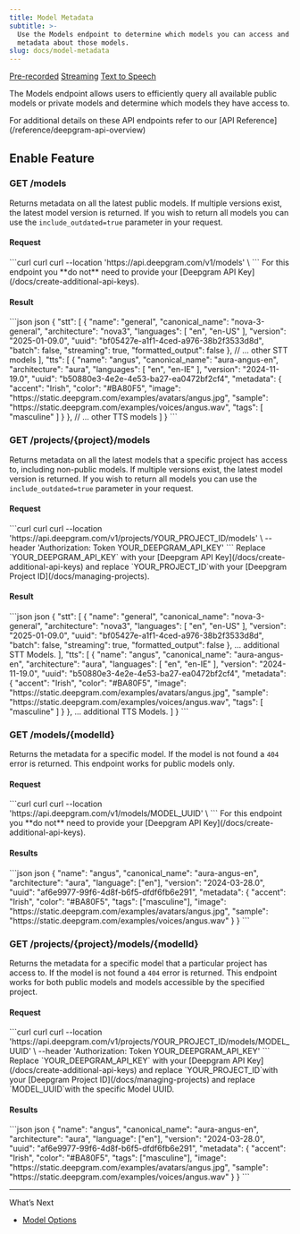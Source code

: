```yaml
---
title: Model Metadata
subtitle: >-
  Use the Models endpoint to determine which models you can access and returns
  metadata about those models.
slug: docs/model-metadata
---
```



[Pre-recorded](/docs/getting-started-with-pre-recorded-audio) [Streaming](/docs/getting-started-with-live-streaming-audio) [Text to Speech](/docs/text-to-speech)

The Models endpoint allows users to efficiently query all available public models or private models and determine which models they have access to.

<Info>
  For additional details on these API endpoints refer to our [API Reference](/reference/deepgram-api-overview)
</Info>

## Enable Feature

### GET /models

Returns metadata on all the latest public models. If multiple versions exist, the latest model version is returned. If you wish to return all models you can use the `include_outdated=true` parameter in your request.

#### Request

<CodeGroup>
  ```curl curl
  curl --location 'https://api.deepgram.com/v1/models' \
  ```
</CodeGroup>

<Info>
  For this endpoint you **do not** need to provide your [Deepgram API Key](/docs/create-additional-api-keys).
</Info>

#### Result

<CodeGroup>
  ```json json
  {
    "stt": [
    	{
        "name": "general",
        "canonical_name": "nova-3-general",
        "architecture": "nova3",
        "languages": [
          "en",
          "en-US"
        ],
        "version": "2025-01-09.0",
        "uuid": "bf05427e-a1f1-4ced-a976-38b2f3533d8d",
        "batch": false,
        "streaming": true,
        "formatted_output": false
      },
      // ... other STT models
    ],
    "tts": [
      {
        "name": "angus",
        "canonical_name": "aura-angus-en",
        "architecture": "aura",
        "languages": [
          "en",
          "en-IE"
        ],
        "version": "2024-11-19.0",
        "uuid": "b50880e3-4e2e-4e53-ba27-ea0472bf2cf4",
        "metadata": {
          "accent": "Irish",
          "color": "#BA80F5",
          "image": "https://static.deepgram.com/examples/avatars/angus.jpg",
          "sample": "https://static.deepgram.com/examples/voices/angus.wav",
          "tags": [
            "masculine"
          ]
        }
      },
      // ... other TTS models
    ]
  }
  ```
</CodeGroup>

### GET /projects/\{project}/models

Returns metadata on all the latest models that a specific project has access to, including non-public models. If multiple versions exist, the latest model version is returned. If you wish to return all models you can use the `include_outdated=true` parameter in your request.

#### Request

<CodeGroup>
  ```curl curl
  curl --location 'https://api.deepgram.com/v1/projects/YOUR_PROJECT_ID/models' \
  --header 'Authorization: Token YOUR_DEEPGRAM_API_KEY'
  ```
</CodeGroup>

<Warning>
  Replace `YOUR_DEEPGRAM_API_KEY` with your [Deepgram API Key](/docs/create-additional-api-keys) and replace `YOUR_PROJECT_ID`with your [Deepgram Project ID](/docs/managing-projects).
</Warning>

#### Result

<CodeGroup>
  ```json json
  {
    "stt": [
      {
        "name": "general",
        "canonical_name": "nova-3-general",
        "architecture": "nova3",
        "languages": [
          "en",
          "en-US"
        ],
        "version": "2025-01-09.0",
        "uuid": "bf05427e-a1f1-4ced-a976-38b2f3533d8d",
        "batch": false,
        "streaming": true,
        "formatted_output": false
      },
  		... additional STT Models.
    ],
    "tts": [
      {
        "name": "angus",
        "canonical_name": "aura-angus-en",
        "architecture": "aura",
        "languages": [
          "en",
          "en-IE"
        ],
        "version": "2024-11-19.0",
        "uuid": "b50880e3-4e2e-4e53-ba27-ea0472bf2cf4",
        "metadata": {
          "accent": "Irish",
          "color": "#BA80F5",
          "image": "https://static.deepgram.com/examples/avatars/angus.jpg",
          "sample": "https://static.deepgram.com/examples/voices/angus.wav",
          "tags": [
            "masculine"
          ]
        }
      },
  		... additional TTS Models.
    ]
  }
  ```
</CodeGroup>

### GET /models/\{modelId}

Returns the metadata for a specific model. If the model is not found a `404` error is returned. This endpoint works for public models only.

#### Request

<CodeGroup>
  ```curl curl
  curl --location 'https://api.deepgram.com/v1/models/MODEL_UUID' \
  ```
</CodeGroup>

<Info>
  For this endpoint you **do not** need to provide your [Deepgram API Key](/docs/create-additional-api-keys).
</Info>

#### Results

<CodeGroup>
  ```json json
  {
      "name": "angus",
      "canonical_name": "aura-angus-en",
      "architecture": "aura",
      "language": ["en"],
      "version": "2024-03-28.0",
      "uuid": "af6e9977-99f6-4d8f-b6f5-dfdf6fb6e291",
      "metadata": {
          "accent": "Irish",
          "color": "#BA80F5",
          "tags": ["masculine"],
          "image": "https://static.deepgram.com/examples/avatars/angus.jpg",
          "sample": "https://static.deepgram.com/examples/voices/angus.wav"
      }
  }
  ```
</CodeGroup>

### GET /projects/\{project}/models/\{modelId}

Returns the metadata for a specific model that a particular project has access to. If the model is not found a `404` error is returned. This endpoint works for both public models and models accessible by the specified project.

#### Request

<CodeGroup>
  ```curl curl
  curl --location 'https://api.deepgram.com/v1/projects/YOUR_PROJECT_ID/models/MODEL_UUID' \
  --header 'Authorization: Token YOUR_DEEPGRAM_API_KEY'
  ```
</CodeGroup>

<Warning>
  Replace `YOUR_DEEPGRAM_API_KEY` with your [Deepgram API Key](/docs/create-additional-api-keys) and replace `YOUR_PROJECT_ID`with your [Deepgram Project ID](/docs/managing-projects) and replace `MODEL_UUID`with the specific Model UUID.
</Warning>

#### Results

<CodeGroup>
  ```json json
  {
      "name": "angus",
      "canonical_name": "aura-angus-en",
      "architecture": "aura",
      "language": ["en"],
      "version": "2024-03-28.0",
      "uuid": "af6e9977-99f6-4d8f-b6f5-dfdf6fb6e291",
      "metadata": {
          "accent": "Irish",
          "color": "#BA80F5",
          "tags": ["masculine"],
          "image": "https://static.deepgram.com/examples/avatars/angus.jpg",
          "sample": "https://static.deepgram.com/examples/voices/angus.wav"
      }
  }
  ```
</CodeGroup>

***

What’s Next

* [Model Options](/docs/model)
